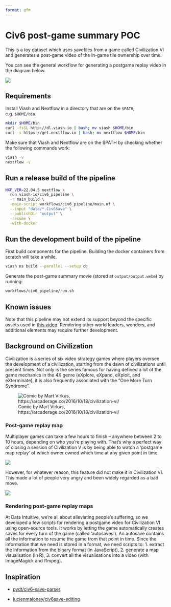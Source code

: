 ```yaml
---
format: gfm
---
```


# Civ6 post-game summary POC

This is a toy dataset which uses savefiles from a game called Civilization VI and generates a post-game video of the in-game tile ownership over time.

You can see the general workflow for generating a postgame replay video
in the diagram below.

![](docs/images/workflow.png)

## Requirements

Install Viash and Nextflow in a directory that are on the `$PATH`, e.g. `$HOME/bin`.

```bash
mkdir $HOME/bin
curl -fsSL http://dl.viash.io | bash; mv viash $HOME/bin
curl -s https://get.nextflow.io | bash; mv nextflow $HOME/bin
```

Make sure that Viash and Nextflow are on the $PATH by checking whether the following commands work:

```bash
viash -v
nextflow -v
```

## Run a release build of the pipeline

```sh
NXF_VER=22.04.5 nextflow \
  run viash-io/civ6_pipeline \
  -r main_build \
  -main-script workflows/civ6_pipeline/main.nf \
  --input "data/*.Civ6Save" \
  --publishDir "output" \
  -resume \
  -with-docker
```

<!-- todo: use an actual release -->


## Run the development build of the pipeline

First build components for the pipeline. Building the docker containers from scratch will take a while.

```bash
viash ns build --parallel --setup cb
```

Generate the post-game summary movie (stored at `output/output.webm`) by running:
```bash
workflows/civ6_pipeline/run.sh
```

## Known issues

Note that this pipeline may not extend its support beyond the specific assets used in [this video](https://www.youtube.com/watch?v=wxw3T9589-c). Rendering other world leaders, wonders, and additional elements may require further development.

## Background on Civilization
Civilization is a series of six video strategy games where players oversee the development of a civilization, starting from the dawn of civilizations until present times. Not only is the series famous for having defined a lot of the game mechanics in the 4X genre (eXplore, eXpand, eXploit, and eXterminate), it is also frequently associated with the "One More Turn Syndrome".

![Comic by Mart Virkus, https://arcaderage.co/2016/10/18/civilization-vi/](docs/images/mart_virkus_every_civilization_game_ever.jpg)

### Post-game replay map
Multiplayer games can take a few hours to finish -- anywhere between 2 to 10 hours, depending on who you're playing with. 
That's why a perfect way of closing a session of Civilization V is by being able to watch a 'postgame map replay' of which owner owned which time at any given point in time.

[![](docs/images/civ5_victory_.png)](docs/images/civ5_victory_.webm)

However, for whatever reason, this feature did not make it in Civilization VI. This made a lot of people very angry and been widely regarded as a bad move. <!-- quoting Douglas Adams here -->

![](docs/images/civ6_rant_.png)

### Rendering post-game replay maps

At Data Intuitive, we're all about alleviating people's suffering, so we developed a few scripts for rendering a postgame video for Civilization VI using open-source tools. 
It works by letting the game automatically creates saves for every turn of the game (called 'autosaves'). An autosave contains all the information to resume the game from that point in time.
Since the information that we need is stored in a format, we need scripts to: 1. extract the information from the binary format (in JavaScript), 2. generate a map visualisation (in R), 3. convert all the visualisations into a video (with ImageMagick and ffmpeg).

## Inspiration

* [pydt/civ6-save-parser](https://github.com/pydt/civ6-save-parser)

* [lucienmaloney/civ6save-editing](https://github.com/lucienmaloney/civ6save-editing)